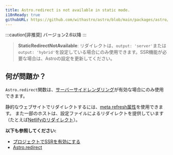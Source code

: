 ```yaml
---
title: Astro.redirect is not available in static mode.
i18nReady: true
githubURL: https://github.com/withastro/astro/blob/main/packages/astro/src/core/errors/errors-data.ts
---
```


:::caution[非推奨]
バージョン2.6以降
:::

> **StaticRedirectNotAvailable**: リダイレクトは、`output: 'server'`または`output: 'hybrid'`を設定している場合にのみ使用できます。SSR機能が必要な場合は、Astroの設定を更新してください。

## 何が問題か？

`Astro.redirect`関数は、[サーバーサイドレンダリング](/ja/guides/server-side-rendering/)が有効な場合にのみ使用できます。

静的なウェブサイトでリダイレクトするには、[meta refresh属性](https://developer.mozilla.org/ja/docs/Web/HTML/Element/meta)を使用できます。 また一部のホストは、設定ファイルによるリダイレクトを提供しています（たとえば[Netlifyのリダイレクト](https://docs.netlify.com/routing/redirects/)）。

**以下も参照してください:**
-  [プロジェクトでSSRを有効にする](/ja/guides/server-side-rendering/#プロジェクトでssrを有効にする)
-  [Astro.redirect](/ja/reference/api-reference/#astroredirect)
